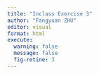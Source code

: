 ```yaml
---
title: "Inclass Exercise 3"
author: "Fangyuan ZHU"
editor: visual
format: html
execute: 
  warning: false
  message: false
  fig-retine: 3
---
```

